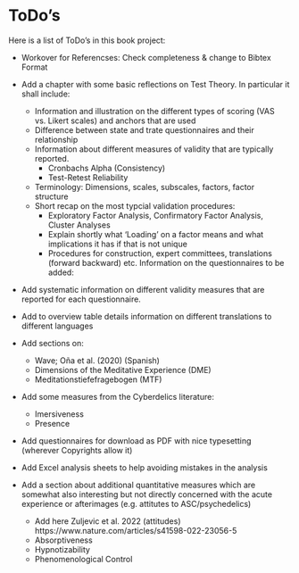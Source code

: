 
# ToDo's {-}

Here is a list of ToDo's in this book project:

* Workover for Referencses: Check completeness & change to Bibtex Format

* Add a chapter with some basic reflections on Test Theory. In particular it shall include:
  * Information and illustration on the different types of scoring (VAS vs. Likert scales) and anchors that are used
  * Difference between state and trate questionnaires and their relationship
  * Information about different measures of validity that are typically reported. 
    * Cronbachs Alpha (Consistency)
    * Test-Retest Reliability
  * Terminology: Dimensions, scales, subscales, factors, factor structure
  * Short recap on the most typcial validation procedures:
    * Exploratory Factor Analysis, Confirmatory Factor Analysis, Cluster Analyses
    * Explain shortly what 'Loading' on a factor means and what implications it has if that is not unique
    * Procedures for construction, expert committees, translations (forward backward) etc.
Information on the questionnaires to be added:
* Add systematic information on different validity measures that are reported for each questionnaire.
* Add to overview table details information on different translations to different languages

* Add sections on:
  * Wave; Oña et al. (2020) (Spanish)
  * Dimensions of the Meditative Experience (DME)
  * Meditationstiefefragebogen (MTF)  
* Add some measures from the Cyberdelics literature:
  * Imersiveness
  * Presence 
  
* Add questionnaires for download as PDF with nice typesetting (wherever Copyrights allow it)
* Add Excel analysis sheets to help avoiding mistakes in the analysis

* Add a section about additional quantitative measures which are somewhat also interesting but not directly concerned with the acute experience or afterimages (e.g. attitutes to ASC/psychedelics)
  * Add here Zuljevic et al. 2022 (attitudes) https://www.nature.com/articles/s41598-022-23056-5
  * Absorptiveness
  * Hypnotizability
  * Phenomenological Control

